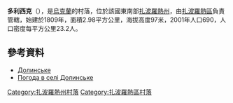 {{coord|47|47|16|N|34|56|35|E|scale:100000|display=title}}

'''多利西克'''（{{lang-uk|Долинське}}），是[[烏克蘭|烏克蘭]]的村落，位於該國東南部[[扎波羅熱州|扎波羅熱州]]，由[[扎波羅熱區|扎波羅熱區]]負責管轄，始建於1809年，面積2.98平方公里，海拔高度97米，2001年人口690，人口密度每平方公里23.2人。

==參考資料==
* [http://w1.c1.rada.gov.ua/pls/z7503/A005?rdat1=07.05.2016&rf7571=12294 Долинське]{{Wayback|url=http://w1.c1.rada.gov.ua/pls/z7503/A005?rdat1=07.05.2016&rf7571=12294 |date=20160610000258 }}
* [http://weather.in.ua/ua/zaporozhskaja/7147 Погода в селі Долинське]{{Wayback|url=http://weather.in.ua/ua/zaporozhskaja/7147 |date=20160305202539 }}

[[Category:扎波羅熱州村落|Category:扎波羅熱州村落]]
[[Category:扎波羅熱區村落|Category:扎波羅熱區村落]]


{{Zaporizhia-geo-stub}}